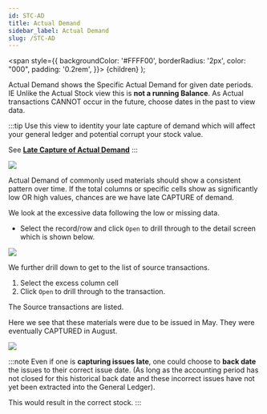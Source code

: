 ```yaml
---
id: STC-AD
title: Actual Demand
sidebar_label: Actual Demand
slug: /STC-AD
---
```


   <span
    style={{
      backgroundColor: '#FFFF00',
      borderRadius: '2px',
      color: "000",
      padding: '0.2rem',
    }}>
    {children}
  </span> 
);

Actual Demand shows the <HighlightYellow>Specific Actual Demand for given date periods</HighlightYellow>. 
IE Unlike the Actual Stock view this is **not a running Balance**. As Actual transactions CANNOT occur in the future, choose dates in the past to view data.

:::tip
Use this view to identity your late capture of demand which will affect your 
general ledger and potential corrupt your stock value.   

See **[Late Capture of Actual Demand](../docs/STC-ACT.mdx#late-capture-of-actual-demand)**
:::

![](../static/img/docs/STC-AD/ActualDemand.png) 

Actual Demand of commonly used materials should show a consistent pattern over time. If the total columns or specific cells show as significantly low OR high values, chances are we have late CAPTURE of demand.

We look at the excessive data following the low or missing data.

- Select the record/row and click `Open` to drill through to the detail screen which is shown below.

![](../static/img/docs/STC-AD/DemandDrill1.png) 

We further drill down to get to the list of source transactions.

1. Select the excess column cell
2. Click `Open` to drill through to the transaction.

The Source transactions are listed.

Here we see that these materials were due to be issued in May. They were eventually CAPTURED in August.

![](../static/img/docs/STC-AD/DemandDrill2.png) 

:::note
Even if one is **capturing issues late**, one could choose to **back date** the issues to their correct issue date. 
(As long as the accounting period has not closed for this historical back date and these 
incorrect issues have not yet been extracted into the General Ledger).

This would result in the correct stock.
:::




